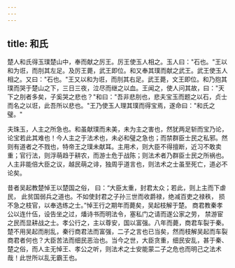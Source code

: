 ```yaml
---
---
---
```

title: 和氏
---




楚人和氏得玉璞楚山中，奉而献之厉王。厉王使玉人相之。玉人曰："石也。"王以和为诳，而刖其左足。及厉王薨，武王即位。和又奉其璞而献之武王。武王使玉人相之。又曰："石也。"王又以和为诳，而刖其右足。武王薨，文王即位。和乃抱其璞而哭于楚山之下，三日三夜，泣尽而继之以血。王闻之，使人问其故，曰："天下之刖者多矣，子奚哭之悲也？"和曰："吾非悲刖也，悲夫宝玉而题之以石，贞士而名之以诳，此吾所以悲也。"王乃使玉人理其璞而得宝焉，遂命曰："和氏之璧。"

夫珠玉，人主之所急也。和虽献璞而未美，未为主之害也，然犹两足斩而宝乃论，论宝若此其难也！今人主之于法术也，未必和璧之急也；而禁群臣士民之私邪。然则有道者之不戮也，特帝王之璞未献耳。主用术，则大臣不得擅断，近习不敢卖重；官行法，则浮萌趋于耕农，而游士危于战陈；则法术者乃群臣士民之所祸也。人主非能倍大臣之议，越民萌之诽，独周乎道言也，则法术之士虽至死亡，道必不论矣。

昔者吴起教楚悼王以楚国之俗， 曰：“大臣太重，封君太众；若此，则上主而下虐民， 此贫国弱兵之道也。不如使封君之子孙三世而收爵禄，绝减百吏之禄秩， 损不急之枝官，以奉选练之士。”悼王行之期年而薨矣，吴起枝解于楚。 商君教秦孝公以连什伍，设告坐之过，燔诗书而明法令，塞私门之请而遂公家之劳， 禁游宦之民而显耕战之士。孝公行之，主以尊安，国以富强。八年而薨，商君车裂于秦。楚不用吴起而削乱，秦行商君法而富强，二子之言也已当矣，然而枝解吴起而车裂商君者何也？大臣苦法而细民恶治也。当今之世，大臣贪重，细民安乱，甚于秦、楚之俗，而人主无悼王、孝公之听，则法术之士安能蒙二子之危也而明己之法术哉！此世所以乱无霸王也。